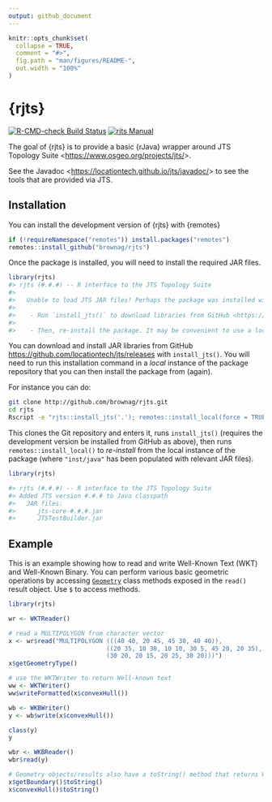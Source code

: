 ```yaml
---
output: github_document
---
```


<!-- README.md is generated from README.Rmd. Please edit that file -->

```r
knitr::opts_chunk$set(
  collapse = TRUE,
  comment = "#>",
  fig.path = "man/figures/README-",
  out.width = "100%"
)
```

# {rjts}

<!-- badges: start -->
[![R-CMD-check Build
Status](https://github.com/brownag/rjts/workflows/R-CMD-check/badge.svg)](https://github.com/brownag/rjts/actions)
[![rjts
Manual](https://img.shields.io/badge/docs-HTML-informational)](https://humus.rocks/rjts/)
<!-- badges: end -->

The goal of {rjts} is to provide a basic {rJava} wrapper around JTS Topology Suite <<https://www.osgeo.org/projects/jts/>>.

See the Javadoc <<https://locationtech.github.io/jts/javadoc/>> to see the tools that are provided via JTS.

## Installation

You can install the development version of {rjts} with {remotes}

``` r
if (!requireNamespace("remotes")) install.packages("remotes")
remotes::install_github("brownag/rjts")
```

Once the package is installed, you will need to install the required JAR files.

```r
library(rjts)
#> rjts (#.#.#) -- R interface to the JTS Topology Suite
#> 
#>   Unable to load JTS JAR files! Perhaps the package was installed with an empty 'inst/java' directory?
#>                    
#>    - Run `install_jts()` to download libraries from GitHub <https://github.com/locationtech/jts/releases>
#>                    
#>    - Then, re-install the package. It may be convenient to use a local instance of the GitHub repository to install from.
```

You can download and install JAR libraries from GitHub <https://github.com/locationtech/jts/releases> with `install_jts()`. You will need to run this installation command in a _local_ instance of the package repository that you can then install the package from (again). 

For instance you can do:

```sh
git clone http://github.com/brownag/rjts.git
cd rjts
Rscript -e "rjts::install_jts('.'); remotes::install_local(force = TRUE)"
```

This clones the Git repository and enters it, runs `install_jts()` (requires the development version be installed from GitHub as above), then runs `remotes::install_local()` to _re-install_ from the local instance of the package (where `"inst/java"` has been populated with relevant JAR files).

```r
library(rjts)

#> rjts (#.#.#) -- R interface to the JTS Topology Suite
#> Added JTS version #.#.# to Java classpath
#>   JAR files:
#>      jts-core-#.#.#.jar
#>      JTSTestBuilder.jar
```

## Example

This is an example showing how to read and write Well-Known Text (WKT) and Well-Known Binary. You can perform various basic geometric operations by accessing [`Geometry`](https://locationtech.github.io/jts/javadoc/org/locationtech/jts/geom/Geometry.html) class methods exposed in the `read()` result object. Use `$` to access methods.

```r
library(rjts)

wr <- WKTReader()

# read a MULTIPOLYGON from character vector
x <- wr$read("MULTIPOLYGON (((40 40, 20 45, 45 30, 40 40)),
                           ((20 35, 10 30, 10 10, 30 5, 45 20, 20 35),
                           (30 20, 20 15, 20 25, 30 20)))")
x$getGeometryType()

# use the WKTWriter to return Well-known text
ww <- WKTWriter()
ww$writeFormatted(x$convexHull())

wb <- WKBWriter()
y <- wb$write(x$convexHull())

class(y)
y

wbr <- WKBReader()
wbr$read(y)

# Geometry objects/results also have a toString() method that returns WKT
x$getBoundary()$toString()
x$convexHull()$toString()
```
